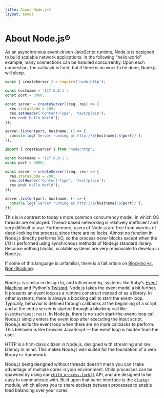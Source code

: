 ```yaml
---
title: About Node.js®
layout: about
---
```


# About Node.js®

As an asynchronous event-driven JavaScript runtime, Node.js is designed to build
scalable network applications. In the following "hello world" example, many
connections can be handled concurrently. Upon each connection, the callback is
fired, but if there is no work to be done, Node.js will sleep.

```cjs
const { createServer } = require('node:http');

const hostname = '127.0.0.1';
const port = 3000;

const server = createServer((req, res) => {
  res.statusCode = 200;
  res.setHeader('Content-Type', 'text/plain');
  res.end('Hello World');
});

server.listen(port, hostname, () => {
  console.log(`Server running at http://${hostname}:${port}/`);
});
```

```mjs
import { createServer } from 'node:http';

const hostname = '127.0.0.1';
const port = 3000;

const server = createServer((req, res) => {
  res.statusCode = 200;
  res.setHeader('Content-Type', 'text/plain');
  res.end('Hello World');
});

server.listen(port, hostname, () => {
  console.log(`Server running at http://${hostname}:${port}/`);
});
```

This is in contrast to today's more common concurrency model, in which OS threads
are employed. Thread-based networking is relatively inefficient and very
difficult to use. Furthermore, users of Node.js are free from worries of
dead-locking the process, since there are no locks. Almost no function in
Node.js directly performs I/O, so the process never blocks except when the I/O is performed using
synchronous methods of Node.js standard library. Because nothing blocks, scalable systems are very
reasonable to develop in Node.js.

If some of this language is unfamiliar, there is a full article on
[Blocking vs. Non-Blocking][].

---

Node.js is similar in design to, and influenced by, systems like Ruby's
[Event Machine][] and Python's [Twisted][]. Node.js takes the event model a bit
further. It presents an event loop as a runtime construct instead of as a library. In other systems,
there is always a blocking call to start the event-loop.
Typically, behavior is defined through callbacks at the beginning of a script, and
at the end a server is started through a blocking call like `EventMachine::run()`.
In Node.js, there is no such start-the-event-loop call. Node.js simply enters the event loop after executing the input script. Node.js
exits the event loop when there are no more callbacks to perform. This behavior
is like browser JavaScript — the event loop is hidden from the user.

HTTP is a first-class citizen in Node.js, designed with streaming and low
latency in mind. This makes Node.js well suited for the foundation of a web
library or framework.

Node.js being designed without threads doesn't mean you can't take
advantage of multiple cores in your environment. Child processes can be spawned
by using our [`child_process.fork()`][] API, and are designed to be easy to
communicate with. Built upon that same interface is the [`cluster`][] module,
which allows you to share sockets between processes to enable load balancing
over your cores.

[blocking vs. non-blocking]: /learn/asynchronous-work/overview-of-blocking-vs-non-blocking
[`child_process.fork()`]: https://nodejs.org/api/child_process.html
[`cluster`]: https://nodejs.org/api/cluster.html
[event machine]: https://github.com/eventmachine/eventmachine
[twisted]: https://twisted.org/
